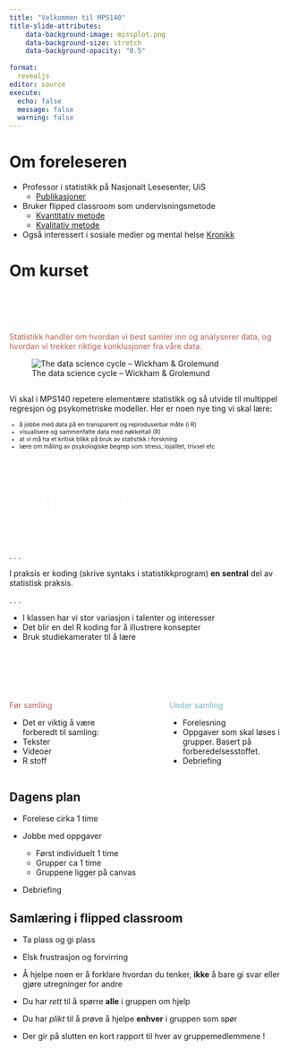 ```yaml
---
title: "Velkommen til MPS140"
title-slide-attributes:
    data-background-image: missplot.png
    data-background-size: stretch
    data-background-opacity: "0.5"
    
format: 
  revealjs
editor: source
execute: 
  echo: false
  message: false
  warning: false
---
```


# Om foreleseren

-   Professor i statistikk på Nasjonalt Lesesenter, UiS
    -   [Publikasjoner](https://scholar.google.no/citations?user=KgBUXhUAAAAJ&hl=no)
-   Bruker flipped classroom som undervisningsmetode
    -   [Kvantitativ metode](https://journals.sagepub.com/doi/full/10.1177/1469787415616726)
    -   [Kvalitativ metode](https://www.tandfonline.com/doi/full/10.1080/13562517.2017.1379481)
-   Også interessert i sosiale medier og mental helse [Kronikk](https://www.aftenposten.no/meninger/debatt/i/jl4veq/det-er-alvorlige-feil-og-mangler-i-forskningen-paa-sosiale-medier)

# Om kurset

## 

::: {style="font-size: 2em; color: #FFFFFF;"}
Hva er statistikk?
:::

::: {style="color: #b76352;"}
Statistikk handler om hvordan vi best samler inn og analyserer data, og hvordan vi trekker riktige konklusjoner fra våre data.
:::

![The data science cycle -- Wickham & Grolemund](../images/transform.png)

## 

Vi skal i MPS140 repetere elementære statistikk og så utvide til multippel regresjon og psykometriske modeller. Her er noen nye ting vi skal lære:

::: {style="font-size: 0.75em;"}
-   å jobbe med data på en transparent og reproduserbar måte (i R)
-   visualisere og sammenfatte data med nøkkeltall (R)
-   at vi må ha et kritisk blikk på bruk av statistikk i forskning
-   lære om måling av psykologiske begrep som stress, lojalitet, trivsel etc
:::

## 

::: {style="font-size: 4em; color: #FFFFFF;"}
Koding 🙀
:::

. . .

I praksis er koding (skrive syntaks i statistikkprogram) **en sentral** del av statistisk praksis.

. . .

-   I klassen har vi stor variasjon i talenter og interesser
-   Det blir en del R koding for å illustrere konsepter
-   Bruk studiekamerater til å lære

## 

::: {style="font-size: 2em; color: #FFFFFF;"}
Komponenter
:::

::: columns
::: {.column width="40%"}
::: {style="color: #b76352;"}
Før samling
:::
- Det er viktig å være forberedt til samling:
-   Tekster
-   Videoer
-   R stoff
:::

::: {.column width="2%"}
:::

::: {.column width="40%"}
::: {style="color: #76b5c5;"}
Under samling
:::

-   Forelesning
-   Oppgaver som skal løses i grupper. Basert på forberedelsesstoffet.
-   Debriefing
:::
:::

## Dagens plan


-   Forelese cirka 1 time
   
-   Jobbe med oppgaver
    -   Først individuelt 1 time
    -   Grupper ca 1 time
    - Gruppene ligger på canvas

- Debriefing


## Samlæring i flipped classroom

-   Ta plass og gi plass

-   Elsk frustrasjon og forvirring

- Å hjelpe noen er å forklare hvordan du tenker, **ikke** å bare gi svar eller gjøre utregninger for andre

- Du har *rett* til å spørre **alle** i gruppen om hjelp

- Du har *plikt* til å prøve å hjelpe **enhver** i gruppen som spør 

- Der gir på slutten en kort rapport til hver av gruppemedlemmene !


<!-- -   Helping someone means explaining your thinking **not** giving answers or doing the work for them -->

<!-- -   Provide a justification when you make a statement -->

<!-- -   Think and work together -- don't divide up the work -->

<!-- ::: -->

<!-- ::: -->

<!-- ::: -->

<!-- ##  {background-color="#B6CADA"} -->

<!-- ::: {style="font-size: 8em; color: #000000;"} -->

<!-- Break -->

<!-- ::: -->

<!-- #  -->

<!-- ::: {style="font-size: 4.5em;"} -->

<!-- Let's talk about data... -->

<!-- ::: -->

<!-- ##  -->

<!-- ::: {style="font-size: 4em; color: #FFFFFF;"} -->

<!-- Tidy Data -->

<!-- ::: -->

<!-- ![Expected layout of "tidy" datasets](images/tidy-1.png) -->

<!-- ##  -->

<!-- ::: {style="font-size: 2em; color: #FFFFFF;"} -->

<!-- Gender stereotypes in 5-7 year old children -->

<!-- ::: -->

<!-- </br> -->

<!-- ::: {style="font-size: 0.75em;"} -->

<!-- ```{r gender-stereotypes} -->

<!-- #| echo: false -->

<!-- children_gender_stereo[[2]] %>%  -->

<!--   rename(sex = gender) %>%  -->

<!--   sample_n(6) %>% -->

<!--   kable(format = "html") %>%  -->

<!--   kable_styling(bootstrap_options = c("striped", "condensed"),  -->

<!--                 latex_options = "striped") -->

<!-- ``` -->

<!-- ::: -->

<!-- ##  -->

<!-- ::: {style="font-size: 1.5em; color: #FFFFFF;"} -->

<!-- Body girth and skeletal diameter measurements -->

<!-- ::: -->

<!-- ::: {style="font-size: 0.75em;"} -->

<!-- ```{r body-girth} -->

<!-- #| echo: false -->

<!-- bdims %>%  -->

<!--   sample_n(6) %>%  -->

<!--   select(age, wgt, hgt, sex, sho_gi, wai_gi, nav_gi, hip_gi) %>%  -->

<!--   kable() %>%  -->

<!--   kable_styling(bootstrap_options = c("striped", "condensed"),  -->

<!--                 latex_options = "striped") -->

<!-- ``` -->

<!-- ::: -->

<!-- ##  -->

<!-- ::: {style="font-size: 2em; color: #FFFFFF;"} -->

<!-- NBA player of the week -->

<!-- ::: -->

<!-- </br> -->

<!-- ::: {style="font-size: 0.75em;"} -->

<!-- ```{r nba} -->

<!-- #| echo: false -->

<!-- nba %>%  -->

<!--   sample_n(6) %>% -->

<!--   select(Age:Position) %>%  -->

<!--   kable(format = "html") %>%  -->

<!--     kable_styling(bootstrap_options = c("striped", "condensed"),  -->

<!--                 latex_options = "striped") -->

<!-- ``` -->

<!-- ::: -->

<!-- ##  {background-color="#B6CADA"} -->

<!-- ::: {style="font-size: 3em; color: #000000;"} -->

<!-- Your Turn -->

<!-- ::: -->

<!-- ::: {style="font-size: 0.75em;"} -->

<!-- Every year, the US releases to the public a large data set containing information on births recorded in the country. -->

<!-- A total of 13 variables were collected on every birth, including information about: -->

<!-- -   the birth (baby weight, sex of baby, premie status) -->

<!-- -   the pregnancy (hospital visits, length of gestation, ) -->

<!-- -   the birth parent's attributes (age, smoking status, marital status, race) -->

<!-- -   the partner's age -->

<!-- ::: -->

<!-- . . . -->

<!-- ::: {style="color: #b76352;"} -->

<!-- How would you expect this dataframe to look? -->

<!-- ::: -->

<!-- ##  -->

<!-- ::: {style="font-size: 2em;"} -->

<!-- Military Spending -->

<!-- ::: -->

<!-- ::: {style="font-size: 0.75em;"} -->

<!-- ```{r} -->

<!-- #| echo: false -->

<!-- #| label: wide-data -->

<!-- countries <- tibble(Country =  -->

<!--                       c("Sweden",  -->

<!--                         "Norway",  -->

<!--                         "Australia",  -->

<!--                         "USA",  -->

<!--                         "Africa") -->

<!--                     ) -->

<!-- military %>%  -->

<!--   semi_join(countries, by = "Country") %>%  -->

<!--   select(Country, `2010`:`2019`) %>%  -->

<!--   mutate(across(.cols = `2010`:`2019`,  -->

<!--                 .fns = ~ as.numeric(.x) * 100)) %>%  -->

<!--   kable() %>%  -->

<!--   kable_styling(bootstrap_options = c("striped", "condensed"),  -->

<!--                 latex_options = "striped") -->

<!-- ``` -->

<!-- ::: -->

<!-- . . . -->

<!-- </br> -->

<!-- ::: {style="color: #b76352;"} -->

<!-- Do these data satisfy the "tidy" principles? -->

<!-- ::: -->

<!-- ##  -->

<!-- ::: {style="font-size: 2em;"} -->

<!-- Vehicle Efficiency -->

<!-- ::: -->

<!-- ::: {style="font-size: 0.75em;"} -->

<!-- ```{r} -->

<!-- #| echo: false -->

<!-- #| label: row-names -->

<!-- mtcars %>%  -->

<!--   sample_n(size = 4, replace = FALSE) %>%  -->

<!--   kable() %>%  -->

<!--   kable_styling(bootstrap_options = c("striped", "condensed"),  -->

<!--                 latex_options = "striped") -->

<!-- ``` -->

<!-- ::: -->

<!-- . . . -->

<!-- </br> -->

<!-- ::: {style="color: #b76352;"} -->

<!-- Do these data satisfy the "tidy" principles? -->

<!-- ::: -->

<!-- ##  {background-color="#B6CADA"} -->

<!-- ![Artwork by [\@allison_horst](https://twitter.com/allison_horst)](images/tidy-data.jpg) -->

<!-- ##  -->

<!-- ::: {style="font-size: 2em; color: #FFFFFF;"} -->

<!-- Types of Variables -->

<!-- ::: -->

<!-- </br> -->

<!-- ![Diagram of types of variables we will analyze!](images/variables.png) -->

<!-- ##  {background-color="#B6CADA"} -->

<!-- <center>![](images/continuous-discrete.jpeg)</center> -->

<!-- ##  {background-color="#B6CADA"} -->

<!-- ![](images/nominal_ordinal_binary.png) -->

<!-- ##  -->

<!-- ::: {style="font-size: 2em; color: #76b5c5;"} -->

<!-- Your Turn (90-seconds) -->

<!-- ::: -->

<!-- </br> -->

<!-- Write down one example of: -->

<!-- -   a **continuous, numerical** variable -->

<!-- -   a **discrete, numerical** variable -->

<!-- -   an **ordinal, categorical** variable -->

<!-- -   a **regular, categorical** variable -->

<!-- . . . -->

<!-- ::: {style="font-size: 1.5em; color: #e28743;"} -->

<!-- Share out! -->

<!-- ::: -->

<!-- #  {background-color="#B6CADA"} -->

<!-- ::: {style="font-size: 4em; color: #000000;"} -->

<!-- Lab Warm-up -->

<!-- ::: -->

<!-- ##  -->

<!-- ::: {style="font-size: 2em; color: #FFFFFF;"} -->

<!-- Data Types in `R` -->

<!-- ::: -->

<!-- ```{r} -->

<!-- #| echo: false -->

<!-- births_small <- births14  %>%  -->

<!--   mutate(sex = as.factor(sex)) %>%  -->

<!--   select(-visits, -mature, -marital)  -->

<!-- ``` -->

<!-- ::: {style="font-size: 0.75em;"} -->

<!-- ```{r} -->

<!-- #| echo: true -->

<!-- #| code-line-numbers: false -->

<!-- glimpse(births_small) -->

<!-- ``` -->

<!-- ::: -->

<!-- ::: columns -->

<!-- ::: {.column width="45%"} -->

<!-- What do you think `dbl` means? -->

<!-- How is that different from `int`? -->

<!-- ::: -->

<!-- ::: {.column width="5%"} -->

<!-- ::: -->

<!-- ::: {.column width="45%"} -->

<!-- What does `chr` mean? -->

<!-- How might it differ from `fct`? -->

<!-- ::: -->

<!-- ::: -->

<!-- # Other Foundational Concepts -->

<!-- ##  -->

<!-- ::: {style="font-size: 2em; color: #FFFFFF;"} -->

<!-- Types of Studies -->

<!-- ::: -->

<!-- ::: columns -->

<!-- ::: {.column width="40%"} -->

<!-- *Experiment* -->

<!-- -   randomization -->

<!-- -   replication -->

<!-- -   controlling -->

<!-- -   blocking -->

<!-- ::: -->

<!-- ::: {.column width="5%"} -->

<!-- ::: -->

<!-- ::: {.column width="55%"} -->

<!-- *Observational Study* -->

<!-- -   collect data in a way that does not directly interfere with how the data arise -->

<!-- ::: -->

<!-- ::: -->

<!-- ##  -->

<!-- ::: {style="font-size: 2em; color: #FFFFFF;"} -->

<!-- Relationships Between Variables -->

<!-- ::: -->

<!-- </br> -->

<!-- explanatory variable $\rightarrow$ *might affect* $\rightarrow$ response variable -->

<!-- . . . -->

<!-- -   If two variables are not associated, then they are said to be **independent**. -->

<!-- -   If two variables are associated, then they are said to be **dependent**. -->

<!-- ##  -->

<!-- ::: {style="font-size: 2em; color: #FFFFFF;"} -->

<!-- Causal Inference -->

<!-- ::: -->

<!-- </br> -->

<!-- association $\neq$ causation -->

<!-- </br> -->

<!-- . . . -->

<!-- What do you need to say that the explanatory variable [*causes*]{style="color: #e28743;"} a change in the response variable? -->

